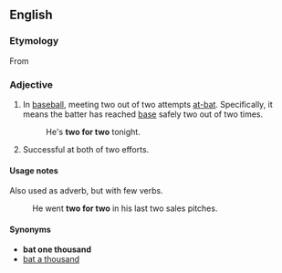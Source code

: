 ==English==

===Etymology===
From {{qualifier|baseball}}

===Adjective===
{{en-adj|head=[[two]] [[for]] [[two]]|-}}

# {{label|en|idiomatic|baseball}} In [[baseball]], meeting two out of two attempts [[at-bat]]. Specifically, it means the batter has reached [[base]] safely two out of two times.
#: He's '''two for two''' tonight.
# {{label|en|idiomatic}} Successful at both of two efforts.

====Usage notes====
Also used as adverb, but with few verbs.
: He went '''two for two''' in his last two sales pitches.

====Synonyms====
* '''bat one thousand'''
* [[bat a thousand]]